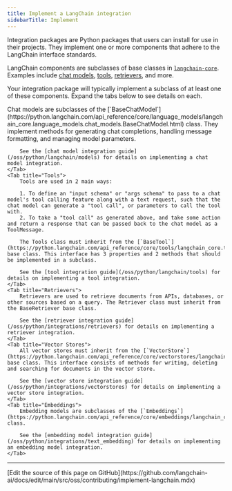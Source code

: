 ```yaml
---
title: Implement a LangChain integration
sidebarTitle: Implement
---
```


Integration packages are Python packages that users can install for use in their projects. They implement one or more components that adhere to the LangChain interface standards.

LangChain components are subclasses of base classes in [`langchain-core`](https://github.com/langchain-ai/langchain/tree/master/libs/core). Examples include [chat models](/oss/python/integrations/chat), [tools](/oss/python/integrations/tools), [retrievers](/oss/python/integrations/retrievers), and more.

Your integration package will typically implement a subclass of at least one of these components. Expand the tabs below to see details on each.

<Tabs>
    <Tab title="Chat Models">
        Chat models are subclasses of the [`BaseChatModel`](https://python.langchain.com/api_reference/core/language_models/langchain_core.language_models.chat_models.BaseChatModel.html) class. They implement methods for generating chat completions, handling message formatting, and managing model parameters.

        See the [chat model integration guide](/oss/python/langchain/models) for details on implementing a chat model integration.
    </Tab>
    <Tab title="Tools">
        Tools are used in 2 main ways:

        1. To define an "input schema" or "args schema" to pass to a chat model's tool calling feature along with a text request, such that the chat model can generate a "tool call", or parameters to call the tool with.
        2. To take a "tool call" as generated above, and take some action and return a response that can be passed back to the chat model as a ToolMessage.

        The Tools class must inherit from the [`BaseTool`](https://python.langchain.com/api_reference/core/tools/langchain_core.tools.base.BaseTool.html#langchain_core.tools.base.BaseTool) base class. This interface has 3 properties and 2 methods that should be implemented in a subclass.

        See the [tool integration guide](/oss/python/langchain/tools) for details on implementing a tool integration.
    </Tab>
    <Tab title="Retrievers">
        Retrievers are used to retrieve documents from APIs, databases, or other sources based on a query. The Retriever class must inherit from the BaseRetriever base class.

        See the [retriever integration guide](/oss/python/integrations/retrievers) for details on implementing a retriever integration.
    </Tab>
    <Tab title="Vector Stores">
        All vector stores must inherit from the [`VectorStore`](https://python.langchain.com/api_reference/core/vectorstores/langchain_core.vectorstores.base.VectorStore.html) base class. This interface consists of methods for writing, deleting and searching for documents in the vector store.

        See the [vector store integration guide](/oss/python/integrations/vectorstores) for details on implementing a vector store integration.
    </Tab>
    <Tab title="Embeddings">
        Embedding models are subclasses of the [`Embeddings`](https://python.langchain.com/api_reference/core/embeddings/langchain_core.embeddings.embeddings.Embeddings.html) class.

        See the [embedding model integration guide](/oss/python/integrations/text_embedding) for details on implementing an embedding model integration.
    </Tab>
</Tabs>

---

<Callout icon="pen-to-square" iconType="regular">
  [Edit the source of this page on GitHub](https://github.com/langchain-ai/docs/edit/main/src/oss/contributing/implement-langchain.mdx)
</Callout>
